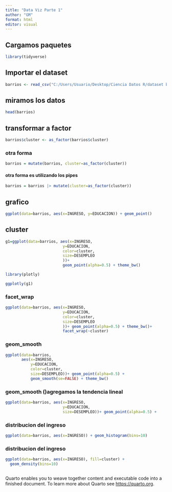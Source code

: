 ---
title: "Data Viz Parte 1"
author: "GM"
format: html
editor: visual
---

## Cargamos paquetes

```{r, message=FALSE, warning=FALSE, echo=FALSE}
library(tidyverse)
```

## Importar el dataset

```{r, message=FALSE, warning=FALSE}
barrios <- read_csv("C:/Users/Usuario/Desktop/Ciencia Datos R/dataset barrios.csv")
```

## miramos los datos

```{r}
head(barrios)
```

## transformar a factor

```{r}
barrios$cluster <- as_factor(barrios$cluster)
```

### otra forma

```{r}
barrios = mutate(barrios, cluster=as_factor(cluster))
```

#### otra forma es utilizando los pipes

```{r}
barrios = barrios |> mutate(cluster=as_factor(cluster))
```

## grafico

```{r}
ggplot(data=barrios, aes(x=INGRESO, y=EDUCACION)) + geom_point()
```

## cluster

```{r}
g1=ggplot(data=barrios, aes(x=INGRESO,
                         y=EDUCACION,
                         color=cluster,
                         size=DESEMPLEO
                         ))+
                         geom_point(alpha=0.5) + theme_bw()
```

```{r}
library(plotly)
```

```{r}
ggplotly(g1)
```

### facet_wrap

```{r}
ggplot(data=barrios, aes(x=INGRESO,
                         y=EDUCACION,
                         color=cluster,
                         size=DESEMPLEO
                         ))+ geom_point(alpha=0.5) + theme_bw()+
                         facet_wrap(~cluster)
```

### geom_smooth

```{r, message=FALSE, warning=FALSE}
ggplot(data=barrios,
       aes(x=INGRESO,
           y=EDUCACION,
           color=cluster,
           size=DESEMPLEO))+ geom_point(alpha=0.5) +
           geom_smooth(se=FALSE) + theme_bw()
```

### geom_smooth ()agregamos la tendencia lineal

```{r, message=FALSE, warning=FALSE}
ggplot(data=barrios, aes(x=INGRESO,
                         y=EDUCACION,
                         size=DESEMPLEO))+ geom_point(alpha=0.5) +        geom_smooth(se=FALSE) + geom_smooth(method="lm", color="red", se=FALSE) + theme_bw()
```

### distribucion del ingreso

```{r, message=FALSE, warning=FALSE}
ggplot(data=barrios, aes(x=INGRESO)) + geom_histogram(bins=10)
```

### distribucion del ingreso

```{r, message=FALSE, warning=FALSE}
ggplot(data=barrios, aes(x=INGRESO), fill=cluster) +
  geom_density(bins=10)
```

```         
```

Quarto enables you to weave together content and executable code into a finished document. To learn more about Quarto see <https://quarto.org>.

## 

